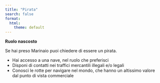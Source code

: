 ```yaml
---
title: "Pirata"
search: false
format:
  html:
    theme: default
---
```

**Ruolo nascosto**

Se hai preso Marinaio puoi chiedere di essere un pirata. 

- Hai accesso a una nave, nel ruolo che preferisci
- Disponi di contatti nei traffici mercantili illegali e/o legali
- Conosci le rotte per navigare nel mondo, che hanno un altissimo valore dal punto di vista commerciale 